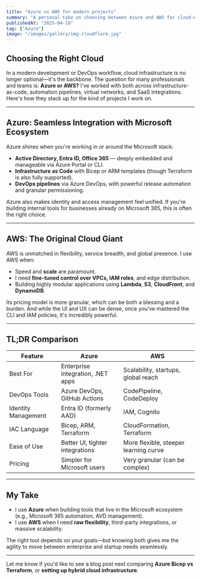 ```yaml
---
title: "Azure vs AWS for modern projects"
summary: "A personal take on choosing between Azure and AWS for cloud-native development, automation, and scale."
publishedAt: "2025-04-18"
tag: ["Azure"]
image: "/images/gallery/img-cloudflare.jpg"
---
```


## Choosing the Right Cloud

In a modern development or DevOps workflow, cloud infrastructure is no longer optional—it's the backbone. The question for many professionals and teams is: **Azure or AWS?** I've worked with both across infrastructure-as-code, automation pipelines, virtual networks, and SaaS integrations. Here's how they stack up for the kind of projects I work on.

---

##  Azure: Seamless Integration with Microsoft Ecosystem

Azure shines when you're working in or around the Microsoft stack:
- **Active Directory, Entra ID, Office 365** — deeply embedded and manageable via Azure Portal or CLI.
- **Infrastructure as Code** with Bicep or ARM templates (though Terraform is also fully supported).
- **DevOps pipelines** via Azure DevOps, with powerful release automation and granular permissioning.

Azure also makes identity and access management feel unified. If you're building internal tools for businesses already on Microsoft 365, this is often the right choice.

---

##  AWS: The Original Cloud Giant

AWS is unmatched in flexibility, service breadth, and global presence. I use AWS when:
- Speed and **scale** are paramount.
- I need **fine-tuned control over VPCs, IAM roles**, and edge distribution.
- Building highly modular applications using **Lambda**, **S3**, **CloudFront**, and **DynamoDB**.

Its pricing model is more granular, which can be both a blessing and a burden. And while the UI and UX can be dense, once you've mastered the CLI and IAM policies, it's incredibly powerful.

---

##  TL;DR Comparison

| Feature                  | **Azure**                            | **AWS**                                |
|--------------------------|--------------------------------------|----------------------------------------|
| Best For                 | Enterprise integration, .NET apps    | Scalability, startups, global reach    |
| DevOps Tools             | Azure DevOps, GitHub Actions         | CodePipeline, CodeDeploy               |
| Identity Management      | Entra ID (formerly AAD)              | IAM, Cognito                           |
| IAC Language             | Bicep, ARM, Terraform                | CloudFormation, Terraform              |
| Ease of Use              | Better UI, tighter integrations      | More flexible, steeper learning curve  |
| Pricing                  | Simpler for Microsoft users          | Very granular (can be complex)         |

---

##  My Take

- I use **Azure** when building tools that live in the Microsoft ecosystem (e.g., Microsoft 365 automation, AVD management).
- I use **AWS** when I need **raw flexibility**, third-party integrations, or massive scalability.

The right tool depends on your goals—but knowing both gives me the agility to move between enterprise and startup needs seamlessly.

---

Let me know if you'd like to see a blog post next comparing **Azure Bicep vs Terraform**, or **setting up hybrid cloud infrastructure**.
